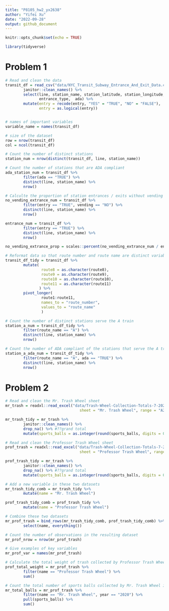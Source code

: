```yaml
---
title: "P8105_hw2_yx2638"
author: "Yifei Xu"
date: "2022-09-28"
output: github_document
---
```


```r
knitr::opts_chunk$set(echo = TRUE)
```

```r
library(tidyverse)
```


# Problem 1

```r
# Read and clean the data
transit_df = read_csv("data/NYC_Transit_Subway_Entrance_And_Exit_Data.csv") %>%
        janitor::clean_names() %>%
        select(line, station_name, station_latitude, station_longitude, route1:route11, entry, vending, 
               entrance_type,  ada) %>%
        mutate(entry = recode(entry, "YES" = "TRUE", "NO" = "FALSE"),
               entry = as.logical(entry))


# names of important variables
variable_name = names(transit_df)

# size of the dataset 
row = nrow(transit_df)
col = ncol(transit_df)
```

```r
# Count the number of distinct stations
station_num = nrow(distinct(transit_df, line, station_name))

# Count the number of stations that are ADA compliant
ada_station_num = transit_df %>%
        filter(ada == "TRUE") %>%
        distinct(line, station_name) %>%
        nrow()

# Calculte the proportion of station entrances / exits without vending allow entrance?????
no_vending_extrance_num = transit_df %>%
        filter(entry == "TRUE", vending == "NO") %>%
        distinct(line, station_name) %>%
        nrow()

entrance_num = transit_df %>%
        filter(entry == "TRUE") %>%
        distinct(line, station_name) %>%
        nrow()

no_vending_extrance_prop = scales::percent(no_vending_extrance_num / entrance_num, 0.01)
```

```r
# Reformat data so that route number and route name are distinct variables
transit_df_tidy = transit_df %>%
        mutate(
                route8 = as.character(route8),
                route9 = as.character(route9),
                route10 = as.character(route10),
                route11 = as.character(route11)
               ) %>%
        pivot_longer(
                route1:route11,
                names_to = "route_number",
                values_to = "route_name"
                )

# Count the number of distinct stations serve the A train
station_a_num = transit_df_tidy %>%
        filter(route_name == "A") %>%
        distinct(line, station_name) %>%
        nrow()

# Count the number of ADA compliant of the stations that serve the A train
station_a_ada_num = transit_df_tidy %>%
        filter(route_name == "A", ada == "TRUE") %>%
        distinct(line, station_name) %>%
        nrow()
```


# Problem 2

```r
# Read and clean the Mr. Trash Wheel sheet
mr_trash = readxl::read_excel("data/Trash-Wheel-Collection-Totals-7-2020-2.xlsx", 
                                 sheet = "Mr. Trash Wheel", range = "A2:N535") #???homes_power

mr_trash_tidy = mr_trash %>%
        janitor::clean_names() %>%
        drop_na() %>% #??grand total
        mutate(sports_balls = as.integer(round(sports_balls, digits = 0)))
```

```r
# Read and clean the Professor Trash Wheel sheet
prof_trash = readxl::read_excel("data/Trash-Wheel-Collection-Totals-7-2020-2.xlsx", 
                                 sheet = "Professor Trash Wheel", range = "A2:N117") #???homes_power

prof_trash_tidy = mr_trash %>%
        janitor::clean_names() %>%
        drop_na() %>% #??grand total
        mutate(sports_balls = as.integer(round(sports_balls, digits = 0)))

```

```r
# Add a new variable in these two datasets
mr_trash_tidy_comb = mr_trash_tidy %>%
        mutate(name = "Mr. Trash Wheel")

prof_trash_tidy_comb = prof_trash_tidy %>%
        mutate(name = "Professor Trash Wheel")

# Combine these two datasets
mr_prof_trash = bind_rows(mr_trash_tidy_comb, prof_trash_tidy_comb) %>%
        select(name, everything())

```

```r
# Count the number of observations in the resulting dataset
mr_prof_nrow = nrow(mr_prof_trash)

# Give examples of key variables
mr_prof_var = names(mr_prof_trash)

# Calculate the total weight of trash collected by Professor Trash Wheel
prof_total_weight = mr_prof_trash %>%
        filter(name == "Professor Trash Wheel") %>%
        sum()

# Count the total number of sports balls collected by Mr. Trash Wheel in 2020
mr_total_balls = mr_prof_trash %>%
        filter(name == "Mr. Trash Wheel", year == "2020") %>%
        pull(sports_balls) %>%
        sum()
```











